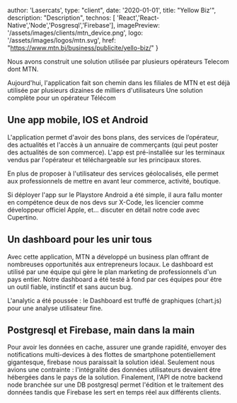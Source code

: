   author: 'Lasercats',
  type: "client",
  date: '2020-01-01',
  title: "Yellow Biz'",
  description:
    "Description",
  technos: [ 'React','React-Native','Node','Posgresql','Firebase'],
  imagePreview: '/assets/images/clients/mtn_device.png',
  logo: '/assets/images/logos/mtn.svg',
  href: "https://www.mtn.bj/business/publicite/yello-biz/"
}

Nous avons construit une solution utilisée par plusieurs opérateurs Telecom dont MTN.

Aujourd'hui, l'application fait son chemin dans les filiales de MTN et est déjà utilisée par plusieurs dizaines de milliers d'utilisateurs
Une solution complète pour un opérateur Télécom

## Une app mobile, IOS et Android

L'application permet d'avoir des bons plans, des services de l’opérateur, des actualités et l'accès à un annuaire de commerçants (qui peut poster des actualités de son commerce). L'app est pré-installée sur les terminaux vendus par l'opérateur et téléchargeable sur les principaux stores.

En plus de proposer à l'utilisateur des services géolocalisés, elle permet aux professionnels de mettre en avant leur commerce, activité, boutique.

Si déployer l'app sur le Playstore Android a été simple, il aura fallu monter en compétence deux de nos devs sur X-Code, les licencier comme développeur officiel Apple, et... discuter en détail notre code avec Cupertino.

## Un dashboard pour les unir tous

Avec cette application, MTN a développé un business plan offrant de nombreuses opportunités aux entrepreneurs locaux. Le dashboard est utilisé par une équipe qui gère le plan marketing de professionnels d'un pays entier. Notre dashboard a été testé à fond par ces équipes pour être un outil fiable, instinctif et sans aucun bug.

L'analytic a été poussée : le Dashboard est truffé de graphiques (chart.js) pour une analyse utilisateur fine.

## Postgresql et Firebase, main dans la main

Pour avoir les données en cache, assurer une grande rapidité, envoyer des notifications multi-devices à des flottes de smartphone potentiellement gigantesque, firebase nous paraissait la solution idéal. Seulement nous avions une contrainte : l'intégralité des données utilisateurs devaient être hébergées dans le pays de la solution. Finalement, l'API de notre backend node branchée sur une DB postgresql permet l'édition et le traitement des données tandis que Firebase les sert en temps réel aux différents clients.
